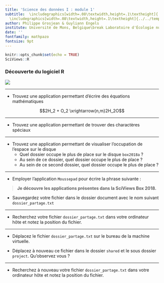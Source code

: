 ```yaml
---
title: 'Science des données I : module 1'
subtitle:  \includegraphics[width=.08\textwidth,height=.1\textheight]{../../template/biodatascience.png}
  \includegraphics[width=.08\textwidth,height=.1\textheight]{../../template/SciViews-logo.pdf} \vfill Découverte de la SciViews Box 2018
author: Philippe Grosjean & Guyliann Engels
institute: Université de Mons, Belgique\break Laboratoire d'Écologie numérique des Milieux aquatiques\break \includegraphics[width=.08\textwidth,height=.1\textheight]{../../template/EcoNum-logo.pdf} \break \url{http://biodatascience-course.sciviews.org} \break \url{Philippe.Grosjean@umons.ac.be}, \url{Guyliann.Engels@umons.ac.be}
date: ''
fontfamily: mathpazo
fontsize: 9pt
---
```




```r
knitr::opts_chunk$set(echo = TRUE)
SciViews::R
```

### Découverte du logiciel R

![](../images/desktop.png)

___

- Trouvez une application permettant d'écrire des équations mathématiques

$$2H_2 + O_2 \xrightarrow{n,m}2H_2O$$

___

- Trouvez une application permettant de trouver des charactères spéciaux

___

- Trouvez une application permettant de visualiser l'occupation de l'espace sur le disque 
    + Quel dossier occupe le plus de place sur le disque `box2018a` ? 
    + Au sein de ce dossier, quel dossier occupe le plus de place ?
    + Au sein de ce second dossier, quel dossier occupe le plus de place ? 
    
___

- Employer l'application `Moussepad` pour écrire la phrase suivante :

> **Je découvre les applications présentes dans la SciViews Box 2018.**

- Sauvegardez votre fichier dans le dossier document avec le nom suivant `dossier_partage.txt`

___

- Recherchez votre fichier `dossier_partage.txt` dans votre ordinateur hôte et notez la position du fichier.

___

- Déplacez le fichier `dossier_partage.txt` sur le bureau de la machine virtuelle.

- Déplacez à nouveau ce fichier dans le dossier `shared` et le sous dossier `project`. Qu'observez vous ? 

___

- Recherchez à nouveau votre fichier `dossier_partage.txt` dans votre ordinateur hôte et notez la position du fichier.

